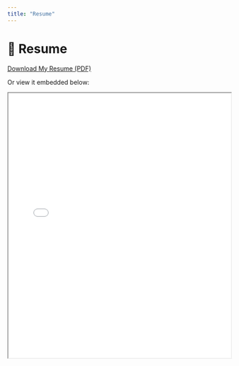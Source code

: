 ```yaml
---
title: "Resume"
---
```


# 📄 Resume

[Download My Resume (PDF)](resume.pdf)

Or view it embedded below:

<iframe src="resume.pdf" width="100%" height="600px"></iframe>